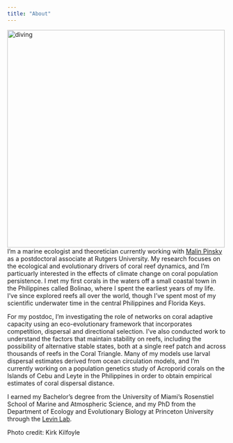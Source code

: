 ```yaml
---
title: "About"
---
```


 
<img src="Diving.jpg" alt="diving" style="height: 500px; padding-right: 10px;" align="left"> 

I'm a marine ecologist and theoretician currently working with <a href="http://pinsky.marine.rutgers.edu/">Malin Pinsky</a> as a postdoctoral associate at Rutgers University. My research focuses on the ecological and evolutionary drivers of coral reef dynamics, and I'm particuarly interested in the effects of climate change on coral population persistence. I met my first corals in the waters off a small coastal town in the Philippines called Bolinao, where I spent the earliest years of my life. I've since explored reefs all over the world, though I've spent most of my scientific underwater time in the central Philippines and Florida Keys.

For my postdoc, I'm investigating the role of networks on coral adaptive capacity using an eco-evolutionary framework that incorporates competition, dispersal and directional selection. I've also conducted work to understand the factors that maintain stability on reefs, including the possibility of alternative stable states, both at a single reef patch and across thousands of reefs in the Coral Triangle. Many of my models use larval dispersal estimates derived from ocean circulation models, and I'm currently working on a population genetics study of Acroporid corals on the Islands of Cebu and Leyte in the Philippines in order to obtain empirical estimates of coral dispersal distance.

I earned my Bachelor's degree from the University of Miami's Rosenstiel School of Marine and Atmospheric Science, and my PhD from the Department of Ecology and Evolutionary Biology at Princeton University through the <a href="https://slevin.princeton.edu/">Levin Lab</a>.

Photo credit: Kirk Kilfoyle

